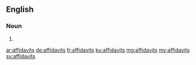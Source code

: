 ==English==

===Noun===
{{head|en|plural}}

# {{plural of|affidavit|lang=en}}

[[ar:affidavits]]
[[de:affidavits]]
[[fr:affidavits]]
[[ku:affidavits]]
[[mg:affidavits]]
[[my:affidavits]]
[[sv:affidavits]]